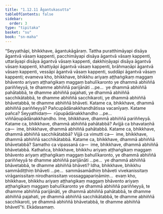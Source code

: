 ```yaml
---
title: "1.12.11 Āgantukasutta"
tableOfContents: false
sidebar:
  order: 3
type: "tipitaka"
basket: "su"
book: "sn-maha"
---
```



<DynamicBreadcrumb />

<Division number="159" book="sn-maha" bookNo="14" page="48">

<Paragraph number="296" book="sn-maha">
“Seyyathāpi, bhikkhave, āgantukāgāraṃ. Tattha puratthimāyapi disāya āgantvā vāsaṃ kappenti, pacchimāyapi disāya āgantvā vāsaṃ kappenti, uttarāyapi disāya āgantvā vāsaṃ kappenti, dakkhiṇāyapi disāya āgantvā vāsaṃ kappenti, khattiyāpi āgantvā vāsaṃ kappenti, brāhmaṇāpi āgantvā vāsaṃ kappenti, vessāpi āgantvā vāsaṃ kappenti, suddāpi āgantvā vāsaṃ kappenti; evameva kho, bhikkhave, bhikkhu ariyaṃ aṭṭhaṅgikaṃ maggaṃ bhāvento ariyaṃ aṭṭhaṅgikaṃ maggaṃ bahulīkaronto ye dhammā abhiññā pariññeyyā, te dhamme abhiññā parijānāti …pe…  ye dhammā abhiññā pahātabbā, te dhamme abhiññā pajahati, ye dhammā abhiññā sacchikātabbā, te dhamme abhiññā sacchikaroti, ye dhammā abhiññā bhāvetabbā, te dhamme abhiññā bhāveti.
</Paragraph>

<Paragraph number="297" book="sn-maha">
Katame ca, bhikkhave, dhammā abhiññā pariññeyyā? Pañcupādānakkhandhātissa vacanīyaṃ. Katame pañca? Seyyathidaṃ—  rūpupādānakkhandho …pe…  viññāṇupādānakkhandho. Ime, bhikkhave, dhammā abhiññā pariññeyyā. Katame ca, bhikkhave, dhammā abhiññā pahātabbā? Avijjā ca bhavataṇhā ca—  ime, bhikkhave, dhammā abhiññā pahātabbā. Katame ca, bhikkhave, dhammā abhiññā sacchikātabbā? Vijjā ca vimutti ca—  ime, bhikkhave, dhammā abhiññā sacchikātabbā. Katame ca, bhikkhave, dhammā abhiññā bhāvetabbā? Samatho ca vipassanā ca—  ime, bhikkhave, dhammā abhiññā bhāvetabbā. Kathañca, bhikkhave, bhikkhu ariyaṃ aṭṭhaṅgikaṃ maggaṃ bhāvento ariyaṃ aṭṭhaṅgikaṃ maggaṃ bahulīkaronto, ye dhammā abhiññā pariññeyyā te dhamme abhiññā parijānāti …pe…  ye dhammā abhiññā bhāvetabbā, te dhamme abhiññā bhāveti? Idha, bhikkhave, bhikkhu sammādiṭṭhiṃ bhāveti …pe…  sammāsamādhiṃ bhāveti vivekanissitaṃ virāganissitaṃ nirodhanissitaṃ vossaggapariṇāmiṃ…  evaṃ kho, bhikkhave, bhikkhu ariyaṃ aṭṭhaṅgikaṃ maggaṃ bhāvento ariyaṃ aṭṭhaṅgikaṃ maggaṃ bahulīkaronto ye dhammā abhiññā pariññeyyā, te dhamme abhiññā parijānāti, ye dhammā abhiññā pahātabbā, te dhamme abhiññā pajahati, ye dhammā abhiññā sacchikātabbā, te dhamme abhiññā sacchikaroti, ye dhammā abhiññā bhāvetabbā, te dhamme abhiññā bhāvetī”ti.

</Paragraph>
</Division>

<Paragraph number="298" type="center" book="sn-maha">
Ekādasamaṃ.
</Paragraph>